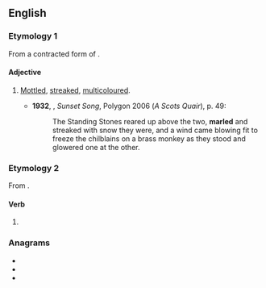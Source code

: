==English==

===Etymology 1===
From a contracted form of {{m|en|marble}} {{suffix||ed|lang=en}}.

====Adjective====
{{en-adj}}

# {{lb|en|chiefly|Scotland}} [[mottled|Mottled]], [[streaked]], [[multicoloured]].
#* '''1932''', {{w|Lewis Grassic Gibbon}}, ''Sunset Song'', Polygon 2006 (''A Scots Quair''), p. 49:
#*: The Standing Stones reared up above the two, '''marled''' and streaked with snow they were, and a wind came blowing fit to freeze the chilblains on a brass monkey as they stood and glowered one at the other.

===Etymology 2===
From {{suffix|marl|ed|lang=en}}.

====Verb====
{{head|en|verb form}}

# {{en-past of|marl}}

===Anagrams===
* {{l|en|dermal}}
* {{l|en|medlar}}
* {{l|en|merlad}}